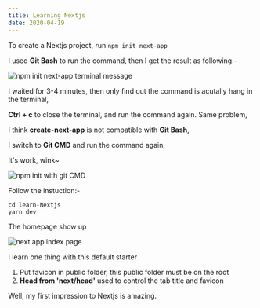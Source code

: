 ```yaml
---
title: Learning Nextjs
date: 2020-04-19
---
```


To create a Nextjs project, run `npm init next-app`

I used **Git Bash** to run the command, then I get the result as following:-

![npm init next-app terminal message](../assets/npm-init-next-app.jpg)

I waited for 3-4 minutes, then only find out the command is acutally hang in the terminal,

**Ctrl + c** to close the terminal, and run the command again. Same problem,

I think **create-next-app** is not compatible with **Git Bash**,

I switch to **Git CMD** and run the command again,

It's work, wink~

![npm init with git CMD](../assets/git-cmd-next-app.jpg)

Follow the instuction:-

```shell
cd learn-Nextjs
yarn dev
```

The homepage show up

![next app index page](../assets/next-app-index-page.jpg)

I learn one thing with this default starter

1. Put favicon in public folder, this public folder must be on the root
2. **Head from 'next/head'** used to control the tab title and favicon

Well, my first impression to Nextjs is amazing.
